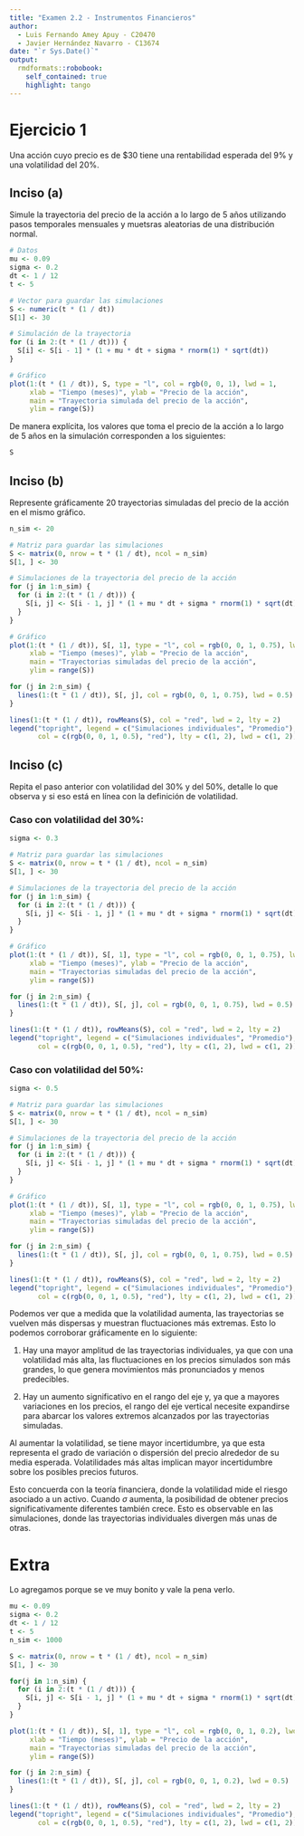 ```yaml
---
title: "Examen 2.2 - Instrumentos Financieros"
author: 
  - Luis Fernando Amey Apuy - C20470
  - Javier Hernández Navarro - C13674
date: "`r Sys.Date()`"
output:
  rmdformats::robobook:
    self_contained: true
    highlight: tango
---
```


# Ejercicio 1

Una acción cuyo precio es de $30 tiene una rentabilidad esperada del 9\% y una volatilidad del 20\%.

## Inciso (a)

Simule la trayectoria del precio de la acción a lo largo de 5 años utilizando pasos temporales mensuales y muetsras aleatorias de una distribución normal.

```r
# Datos
mu <- 0.09
sigma <- 0.2
dt <- 1 / 12
t <- 5

# Vector para guardar las simulaciones
S <- numeric(t * (1 / dt))
S[1] <- 30

# Simulación de la trayectoria
for (i in 2:(t * (1 / dt))) {
  S[i] <- S[i - 1] * (1 + mu * dt + sigma * rnorm(1) * sqrt(dt))
}

# Gráfico
plot(1:(t * (1 / dt)), S, type = "l", col = rgb(0, 0, 1), lwd = 1,
     xlab = "Tiempo (meses)", ylab = "Precio de la acción",
     main = "Trayectoria simulada del precio de la acción",
     ylim = range(S))
```

De manera explícita, los valores que toma el precio de la acción a lo largo de 5 años en la simulación corresponden a los siguientes:

```r
S
```

## Inciso (b)

Represente gráficamente 20 trayectorias simuladas del precio de la acción en el mismo gráfico.

```r
n_sim <- 20

# Matriz para guardar las simulaciones
S <- matrix(0, nrow = t * (1 / dt), ncol = n_sim)
S[1, ] <- 30

# Simulaciones de la trayectoria del precio de la acción
for (j in 1:n_sim) {
  for (i in 2:(t * (1 / dt))) {
    S[i, j] <- S[i - 1, j] * (1 + mu * dt + sigma * rnorm(1) * sqrt(dt))
  }
}

# Gráfico
plot(1:(t * (1 / dt)), S[, 1], type = "l", col = rgb(0, 0, 1, 0.75), lwd = 0.5,
     xlab = "Tiempo (meses)", ylab = "Precio de la acción",
     main = "Trayectorias simuladas del precio de la acción",
     ylim = range(S))

for (j in 2:n_sim) {
  lines(1:(t * (1 / dt)), S[, j], col = rgb(0, 0, 1, 0.75), lwd = 0.5)
}

lines(1:(t * (1 / dt)), rowMeans(S), col = "red", lwd = 2, lty = 2)
legend("topright", legend = c("Simulaciones individuales", "Promedio"),
       col = c(rgb(0, 0, 1, 0.5), "red"), lty = c(1, 2), lwd = c(1, 2))
```

## Inciso (c)

Repita el paso anterior con volatilidad del 30\% y del 50\%, detalle lo que observa y si eso está en línea con la definición de volatilidad.

### Caso con volatilidad del 30\%:

```r
sigma <- 0.3

# Matriz para guardar las simulaciones
S <- matrix(0, nrow = t * (1 / dt), ncol = n_sim)
S[1, ] <- 30

# Simulaciones de la trayectoria del precio de la acción
for (j in 1:n_sim) {
  for (i in 2:(t * (1 / dt))) {
    S[i, j] <- S[i - 1, j] * (1 + mu * dt + sigma * rnorm(1) * sqrt(dt))
  }
}

# Gráfico
plot(1:(t * (1 / dt)), S[, 1], type = "l", col = rgb(0, 0, 1, 0.75), lwd = 0.5,
     xlab = "Tiempo (meses)", ylab = "Precio de la acción",
     main = "Trayectorias simuladas del precio de la acción",
     ylim = range(S))

for (j in 2:n_sim) {
  lines(1:(t * (1 / dt)), S[, j], col = rgb(0, 0, 1, 0.75), lwd = 0.5)
}

lines(1:(t * (1 / dt)), rowMeans(S), col = "red", lwd = 2, lty = 2)
legend("topright", legend = c("Simulaciones individuales", "Promedio"),
       col = c(rgb(0, 0, 1, 0.5), "red"), lty = c(1, 2), lwd = c(1, 2))
```

### Caso con volatilidad del 50\%:

```r
sigma <- 0.5

# Matriz para guardar las simulaciones
S <- matrix(0, nrow = t * (1 / dt), ncol = n_sim)
S[1, ] <- 30

# Simulaciones de la trayectoria del precio de la acción
for (j in 1:n_sim) {
  for (i in 2:(t * (1 / dt))) {
    S[i, j] <- S[i - 1, j] * (1 + mu * dt + sigma * rnorm(1) * sqrt(dt))
  }
}

# Gráfico
plot(1:(t * (1 / dt)), S[, 1], type = "l", col = rgb(0, 0, 1, 0.75), lwd = 0.5,
     xlab = "Tiempo (meses)", ylab = "Precio de la acción",
     main = "Trayectorias simuladas del precio de la acción",
     ylim = range(S))

for (j in 2:n_sim) {
  lines(1:(t * (1 / dt)), S[, j], col = rgb(0, 0, 1, 0.75), lwd = 0.5)
}

lines(1:(t * (1 / dt)), rowMeans(S), col = "red", lwd = 2, lty = 2)
legend("topright", legend = c("Simulaciones individuales", "Promedio"),
       col = c(rgb(0, 0, 1, 0.5), "red"), lty = c(1, 2), lwd = c(1, 2))
```

Podemos ver que a medida que la volatilidad aumenta, las trayectorias se vuelven más dispersas y muestran fluctuaciones más extremas. Esto lo podemos corroborar gráficamente en lo siguiente:

1. Hay una mayor amplitud de las trayectorias individuales, ya que con una volatilidad más alta, las fluctuaciones en los precios simulados son más grandes, lo que genera movimientos más pronunciados y menos predecibles.

2. Hay un aumento significativo en el rango del eje y, ya que a mayores variaciones en los precios, el rango del eje vertical necesite expandirse para abarcar los valores extremos alcanzados por las trayectorias simuladas.

Al aumentar la volatilidad, se tiene mayor incertidumbre, ya que esta representa el grado de variación o dispersión del precio alrededor de su media esperada. Volatilidades más altas implican mayor incertidumbre sobre los posibles precios futuros.

Esto concuerda con la teoría financiera, donde la volatilidad mide el riesgo asociado a un activo. Cuando 
$\sigma$ aumenta, la posibilidad de obtener precios significativamente diferentes también crece. Esto es observable en las simulaciones, donde las trayectorias individuales divergen más unas de otras.

# Extra

Lo agregamos porque se ve muy bonito y vale la pena verlo.

```r
mu <- 0.09
sigma <- 0.2
dt <- 1 / 12
t <- 5
n_sim <- 1000

S <- matrix(0, nrow = t * (1 / dt), ncol = n_sim)
S[1, ] <- 30

for(j in 1:n_sim) {
  for (i in 2:(t * (1 / dt))) {
    S[i, j] <- S[i - 1, j] * (1 + mu * dt + sigma * rnorm(1) * sqrt(dt))
  }
}

plot(1:(t * (1 / dt)), S[, 1], type = "l", col = rgb(0, 0, 1, 0.2), lwd = 0.5,
     xlab = "Tiempo (meses)", ylab = "Precio de la acción",
     main = "Trayectorias simuladas del precio de la acción",
     ylim = range(S)) 

for (j in 2:n_sim) {
  lines(1:(t * (1 / dt)), S[, j], col = rgb(0, 0, 1, 0.2), lwd = 0.5)
}

lines(1:(t * (1 / dt)), rowMeans(S), col = "red", lwd = 2, lty = 2)
legend("topright", legend = c("Simulaciones individuales", "Promedio"),
       col = c(rgb(0, 0, 1, 0.5), "red"), lty = c(1, 2), lwd = c(1, 2))
```

